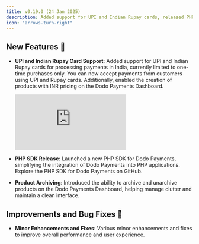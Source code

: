 ```yaml
---
title: v0.19.0 (24 Jan 2025)
description: Added support for UPI and Indian Rupay cards, released PHP SDK, and introduced product archiving.
icon: "arrows-turn-right"
---
```


## New Features 🚀

- **UPI and Indian Rupay Card Support**: Added support for UPI and Indian Rupay cards for processing payments in India, currently limited to one-time purchases only. You can now accept payments from customers using UPI and Rupay cards. Additionally, enabled the creation of products with INR pricing on the Dodo Payments Dashboard.

    <Frame>
        <iframe 
            className="w-full aspect-video rounded-md" 
            src="https://www.youtube.com/embed/PXQOv4k1Mk8"
            title="UPI Announcement | Dodo Payments"
            frameBorder="0"
            allow="accelerometer; autoplay; clipboard-write; encrypted-media; gyroscope; picture-in-picture"
            allowFullScreen
            >   
        </iframe>
    </Frame>

- **PHP SDK Release**: Launched a new PHP SDK for Dodo Payments, simplifying the integration of Dodo Payments into PHP applications.
    <Card
    title="View PHP SDK on GitHub →"
    icon="github"
    horizontal="true"
    href="https://github.com/dodopayments/dodopayments-php"> Explore the PHP SDK for Dodo Payments on GitHub. </Card>

- **Product Archiving**: Introduced the ability to archive and unarchive products on the Dodo Payments Dashboard, helping manage clutter and maintain a clean interface.

## Improvements and Bug Fixes 🔧

- **Minor Enhancements and Fixes**: Various minor enhancements and fixes to improve overall performance and user experience.
